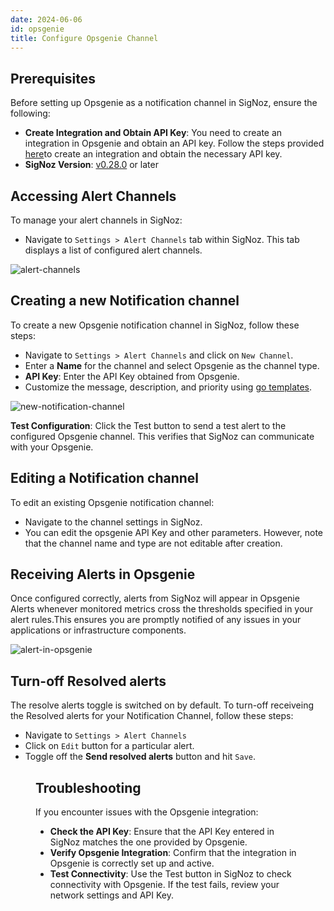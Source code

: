 ```yaml
---
date: 2024-06-06
id: opsgenie
title: Configure Opsgenie Channel
---
```


## Prerequisites
Before setting up Opsgenie as a notification channel in SigNoz, ensure the following:

- **Create Integration and Obtain API Key**: You need to create an integration in Opsgenie and obtain an API key. Follow the steps provided [here](https://support.atlassian.com/opsgenie/docs/integrate-opsgenie-with-prometheus/)to create an integration and obtain the necessary API key.
- **SigNoz Version**: [v0.28.0](https://github.com/ezeslucky/monitrix.git/signoz/releases/tag/v0.28.0) or later

## Accessing Alert Channels

To manage your alert channels in SigNoz:

- Navigate to `Settings > Alert Channels` tab within SigNoz. This tab displays a list of configured alert channels.

![alert-channels](/img/docs/alert-channels.webp)

## Creating a new Notification channel
To create a new Opsgenie notification channel in SigNoz, follow these steps:

- Navigate to `Settings > Alert Channels` and click on `New Channel`.
- Enter a **Name** for the channel and select Opsgenie as the channel type.
- **API Key**: Enter the API Key obtained from Opsgenie.
- Customize the message, description, and priority using [go templates](https://prometheus.io/docs/alerting/latest/notifications/).

![new-notification-channel](/img/docs/opsgenie-new-channel.webp)

**Test Configuration**: 
Click the Test button to send a test alert to the configured Opsgenie channel. This verifies that SigNoz can communicate with your Opsgenie.

## Editing a Notification channel

To edit an existing Opsgenie notification channel:
- Navigate to the channel settings in SigNoz.
- You can edit the opsgenie API Key and other parameters. However, note that the channel name and type are not editable after creation.

## Receiving Alerts in Opsgenie

Once configured correctly, alerts from SigNoz will appear in Opsgenie Alerts whenever monitored metrics cross the thresholds specified in your alert rules.This ensures you are promptly notified of any issues in your applications or infrastructure components.

![alert-in-opsgenie](/img/docs/alert-in-opsgenie.webp)

## Turn-off Resolved alerts

The resolve alerts toggle is switched on by default. To turn-off receiveing the Resolved alerts for your Notification Channel, follow these steps:
- Navigate to `Settings > Alert Channels` 
- Click on `Edit` button for a particular alert.
- Toggle off the **Send resolved alerts** button and hit `Save`.

<Figure src="/img/docs/alerts/resolved-alerts.webp" alt="Turn off receiveing resolved alerts notifications." caption="Turn off receiveing resolved alerts notifications." />

## Troubleshooting
If you encounter issues with the Opsgenie integration:

- **Check the API Key**: Ensure that the API Key entered in SigNoz matches the one provided by Opsgenie.
- **Verify Opsgenie Integration**: Confirm that the integration in Opsgenie is correctly set up and active.
- **Test Connectivity**: Use the Test button in SigNoz to check connectivity with Opsgenie. If the test fails, review your network settings and API Key.

